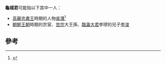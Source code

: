 '''龜城君'''可能指以下其中一人：
* [[高麗|高麗]][[高丽忠肃王|忠肅王]]時期的人物[[吳潛|吳潛]]<ref>{{cite web |url=http://www.kwangsankim.org/tech/board.php?board=pds&page=9&command=body&no=111 |title=存档副本 |accessdate=2008-11-25 |deadurl=yes |archiveurl=https://web.archive.org/web/20081201233649/http://www.kwangsankim.org/tech/board.php?board=pds |archivedate=2008-12-01 }}</ref>
* [[朝鮮王朝|朝鮮王朝]]時期的宗室、[[朝鮮世宗|世宗]]大王孫、[[臨瀛大君|臨瀛大君]]李璆的兒子[[李浚_(朝鮮)|李浚]]

== 參考 ==
{{reflist}}

{{disambig|Cat=三字封號消歧義}}
